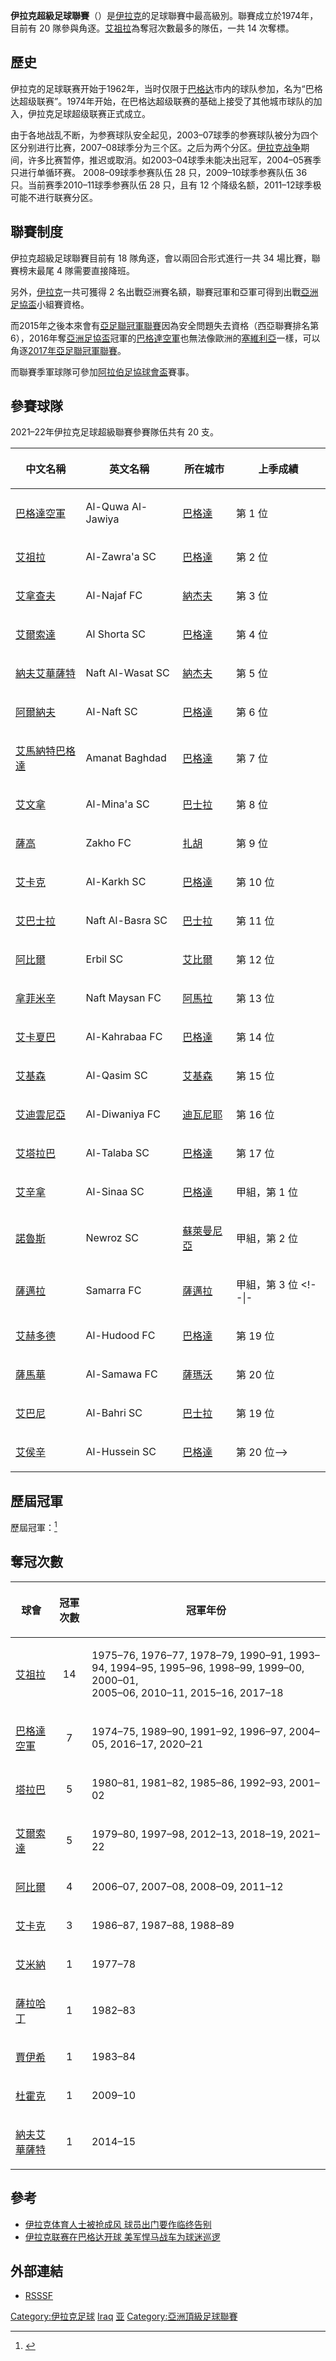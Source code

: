 {{noteTA
|G1=足球
|G2=伊拉克足球
|G3=地名
}}
{{Infobox football league
| name             = 伊拉克足球超級聯賽
| image            = 
| pixels           = 
| country          = 伊拉克
| confed           = [[亞洲足球聯合總會|AFC]]（[[亞洲|亞洲]]）
| founded          = {{Start date and age|1974|8|18}}
| teams            = 20 隊
| relegation       = [[伊拉克甲組足球聯賽|伊拉克甲組足球聯賽]]
| level            = 第 1 級
| domest_cup       = [[伊拉克足總盃|伊拉克足總盃]]<br /> [[伊拉克超級盃|伊拉克超級盃]]
| confed_cup       = [[亞洲聯賽冠軍盃|亞洲聯賽冠軍盃]]<br /> [[阿拉伯球會冠軍盃|阿拉伯球會冠軍盃]]
| season           = 2021–22
| champions        = [[艾爾索達體育會|艾爾索達]]（第 5 次）
| most_champs      = [[祖拉體育俱樂部|艾祖拉]]（14 次）
| website          = [https://www.iraqileague.com// 官方網站]
}}
'''伊拉克超級足球聯賽'''（{{lang-en|'''Iraqi Premier League'''}}）是[[伊拉克|伊拉克]]的足球聯賽中最高級別。聯賽成立於1974年，目前有 20 隊參與角逐。[[祖拉體育俱樂部|艾祖拉]]為奪冠次數最多的隊伍，一共 14 次奪標。

== 歷史 ==
伊拉克的足球联赛开始于1962年，当时仅限于[[巴格达|巴格达]]市内的球队参加，名为“巴格达超级联赛”。1974年开始，在巴格达超级联赛的基础上接受了其他城市球队的加入，伊拉克足球超级联赛正式成立。

由于各地战乱不断，为参赛球队安全起见，2003–07球季的参赛球队被分为四个区分别进行比赛，2007–08球季分为三个区。之后为两个分区。[[伊拉克战争|伊拉克战争]]期间，许多比赛暂停，推迟或取消。如2003–04球季未能决出冠军，2004–05赛季只进行单循环赛。
2008–09球季参赛队伍 28 只，2009–10球季参赛队伍 36 只。当前赛季2010–11球季参赛队伍 28 只，且有 12 个降级名额，2011–12球季极可能不进行联赛分区。

== 聯賽制度 ==
伊拉克超級足球聯賽目前有 18 隊角逐，會以兩回合形式進行一共 34 場比賽，聯賽榜末最尾 4 隊需要直接降班。

另外，[[伊拉克|伊拉克]]一共可獲得 2 名出戰亞洲賽名額，聯賽冠軍和亞軍可得到出戰[[亞洲足協盃|亞洲足協盃]]小組賽資格。

而2015年之後本來會有[[亞足聯冠軍聯賽|亞足聯冠軍聯賽]]因為安全問題失去資格（西亞聯賽排名第6），2016年奪[[亞洲足協盃|亞洲足協盃]]冠軍的[[巴格達空軍體育會|巴格達空軍]]也無法像歐洲的[[塞維利亞足球俱樂部|塞維利亞]]一樣，可以角逐[[2017年亞足聯冠軍聯賽|2017年亞足聯冠軍聯賽]]。

而聯賽季軍球隊可參加[[阿拉伯足協球會盃|阿拉伯足協球會盃]]賽事。

== 參賽球隊 ==
2021–22年伊拉克足球超級聯賽參賽隊伍共有 20 支。
{| class="wikitable" style=font-size:100%
|-
!中文名稱
!英文名稱
!所在城市
!上季成績
|-
|[[巴格達空軍體育會|巴格達空軍]] || Al-Quwa Al-Jawiya || [[巴格達|巴格達]] || 第 1 位
|-
|[[祖拉體育俱樂部|艾祖拉]] || Al-Zawra'a SC || [[巴格達|巴格達]] || 第 2 位
|-
|[[艾拿查夫足球會|艾拿查夫]] || Al-Najaf FC || [[納杰夫|納杰夫]] || 第 3 位
|-
|[[艾爾索達體育會|艾爾索達]] || Al Shorta SC || [[巴格達|巴格達]] || 第 4 位
|-
|[[納杰夫中央石油體育俱樂部|納夫艾華薩特]] || Naft Al-Wasat SC || [[納杰夫|納杰夫]] || 第 5 位
|-
|[[阿爾納夫體育會|阿爾納夫]] || Al-Naft SC || [[巴格達|巴格達]] || 第 6 位
|-
|[[艾馬納特巴格達|艾馬納特巴格達]] || Amanat Baghdad || [[巴格達|巴格達]] || 第 7 位
|-
|[[艾文拿體育會|艾文拿]] || Al-Mina'a SC || [[巴士拉|巴士拉]] || 第 8 位
|-
|[[薩高足球會|薩高]] || Zakho FC || [[扎胡|扎胡]] || 第 9 位
|-
|[[艾卡克體育會|艾卡克]] || Al-Karkh SC || [[巴格達|巴格達]] || 第 10 位
|-
|[[納夫艾巴士拉體育會|艾巴士拉]] || Naft Al-Basra SC || [[巴士拉|巴士拉]] || 第 11 位
|-
|[[阿比爾體育會|阿比爾]] || Erbil SC || [[艾比爾|艾比爾]] || 第 12 位
|-
|[[拿菲米辛足球會|拿菲米辛]]  || Naft Maysan FC || [[阿馬拉|阿馬拉]] || 第 13 位
|-
|[[艾卡夏巴足球會|艾卡夏巴]] || Al-Kahrabaa FC || [[巴格達|巴格達]] || 第 14 位
|-
|[[艾基森體育會|艾基森]] || Al-Qasim SC || [[艾基森|艾基森]] || 第 15 位
|-
|[[艾迪雲尼亞足球會|艾迪雲尼亞]] || Al-Diwaniya FC || [[迪瓦尼耶|迪瓦尼耶]] || 第 16 位
|-
|[[艾塔拉巴體育會|艾塔拉巴]] || Al-Talaba SC || [[巴格達|巴格達]] || 第 17 位
|-
|[[艾辛拿體育會|艾辛拿]] || Al-Sinaa SC || [[巴格達|巴格達]] || 甲組，第 1 位
|-
|[[諾魯斯體育會|諾魯斯]] || Newroz SC || [[蘇萊曼尼亞|蘇萊曼尼亞]] || 甲組，第 2 位
|-
|[[薩邁拉足球會|薩邁拉]] || Samarra FC || [[薩邁拉|薩邁拉]] || 甲組，第 3 位
<!--|-
|[[阿辛那特體育會|阿辛那特]] || Al-Sinaat Al-Kahrabaiya || [[巴格達|巴格達]] || 第 18 位
|-
|[[艾赫多德足球會|艾赫多德]] || Al-Hudood FC || [[巴格達|巴格達]] || 第 19 位
|-
|[[薩馬華足球會|薩馬華]] || Al-Samawa FC || [[薩瑪沃|薩瑪沃]] || 第 20 位
|-
|[[艾巴尼體育會|艾巴尼]] || Al-Bahri SC || [[巴士拉|巴士拉]] || 第 19 位
|-
|[[艾侯辛體育會|艾侯辛]] || Al-Hussein SC || [[巴格達|巴格達]] || 第 20 位-->
|}

== 歷屆冠軍 ==
歷屆冠軍：<ref>{{cite web |title=Oman - List of Champions |url=http://rsssf.com/tablesi/iraqchamp.html |publisher=RSSSF |accessdate=2013年2月2日 |archive-date=2009年6月4日 |archive-url=https://web.archive.org/web/20090604144309/http://rsssf.com/tablesi/iraqchamp.html |dead-url=no }}</ref> 

{{columns-list|4|
* 1974–75：[[巴格達空軍足球會|巴格達空軍]]
* 1975–76：[[祖拉體育俱樂部|艾祖拉]]
* 1976–77：[[祖拉體育俱樂部|艾祖拉]]
* 1977–78：[[艾米納體育會|艾米納]]
* 1978–79：[[祖拉體育俱樂部|艾祖拉]]
* 1979–80：[[艾爾索達體育會|艾爾索達]]
* 1980–81：[[艾塔拉巴足球會|塔拉巴]]
* 1981–82：[[艾塔拉巴足球會|塔拉巴]]
* 1982–83：[[薩拉哈丁足球會|薩拉哈丁]]
* 1983–84：[[賈伊希足球會|賈伊希]]
* 1984–85：''因[[兩伊戰爭|兩伊戰爭]]而暫停''
* 1985–86：[[艾塔拉巴足球會|塔拉巴]]
* 1986–87：[[艾卡克體育會|艾卡克]]
* 1987–88：[[艾卡克體育會|艾卡克]]
* 1988–89：[[艾卡克體育會|艾卡克]]
* 1989–90：[[巴格達空軍足球會|巴格達空軍]]
* 1990–91：[[祖拉體育俱樂部|艾祖拉]]
* 1991–92：[[巴格達空軍足球會|巴格達空軍]]
* 1992–93：[[艾塔拉巴足球會|塔拉巴]]
* 1993–94：[[祖拉體育俱樂部|艾祖拉]]
* 1994–95：[[祖拉體育俱樂部|艾祖拉]]
* 1995–96：[[祖拉體育俱樂部|艾祖拉]]
* 1996–97：[[巴格達空軍足球會|巴格達空軍]]
* 1997–98：[[艾爾索達體育會|艾爾索達]]
* 1998–99：[[祖拉體育俱樂部|艾祖拉]]
* 1999–00：[[祖拉體育俱樂部|艾祖拉]]
* 2000–01：[[祖拉體育俱樂部|艾祖拉]]
* 2001–02：[[艾塔拉巴足球會|塔拉巴]]
* 2002–03：''因[[美伊戰爭|美伊戰爭]]而暫停''
* 2003–04：''因[[美伊戰爭|美伊戰爭]]而暫停''
* 2004–05：[[巴格達空軍足球會|巴格達空軍]]
* 2005–06：[[祖拉體育俱樂部|艾祖拉]]
* 2006–07：[[阿比爾體育會|阿比爾]]
* 2007–08：[[阿比爾體育會|阿比爾]]
* 2008–09：[[阿比爾體育會|阿比爾]]
* 2009–10：[[杜霍克足球會|杜霍克]]
* 2010–11：[[祖拉體育俱樂部|艾祖拉]]
* 2011–12：[[阿比爾體育會|阿比爾]]
* 2012–13：[[艾爾索達體育會|艾爾索達]]
* 2013–14：''聯賽提前結束''
* 2014–15：[[納杰夫中央石油體育俱樂部|納夫艾華薩特]]
* 2015–16：[[祖拉體育俱樂部|艾祖拉]]
* 2016–17：[[巴格達空軍足球會|巴格達空軍]]
* 2017–18：[[祖拉體育俱樂部|艾祖拉]]
* 2018–19：[[艾爾索達體育會|艾爾索達]]
* 2019–20：''聯賽中斷''
* 2020–21：[[巴格達空軍足球會|巴格達空軍]]
* 2021–22：[[艾爾索達體育會|艾爾索達]]
}}

== 奪冠次數 ==
{| class="wikitable"
|-
! 球會
! 冠軍次數
! 冠軍年份
|-
| [[祖拉體育俱樂部|艾祖拉]]
| <center>14
| 1975–76, 1976–77, 1978–79, 1990–91, 1993–94, 1994–95, 1995–96, 1998–99, 1999–00, 2000–01,<br> 2005–06, 2010–11, 2015–16, 2017–18
|-
| [[巴格達空軍足球會|巴格達空軍]]
| <center>7
| 1974–75, 1989–90, 1991–92, 1996–97, 2004–05, 2016–17, 2020–21
|-
| [[艾塔拉巴足球會|塔拉巴]]
| <center>5
| 1980–81, 1981–82, 1985–86, 1992–93, 2001–02
|-
| [[艾爾索達體育會|艾爾索達]]
| <center>5
| 1979–80, 1997–98, 2012–13, 2018–19, 2021–22
|-
| [[阿比爾體育會|阿比爾]]
| <center>4
| 2006–07, 2007–08, 2008–09, 2011–12
|-
| [[艾卡克體育會|艾卡克]]
| <center>3
| 1986–87, 1987–88, 1988–89
|-
| [[艾米納體育會|艾米納]]
| <center>1
| 1977–78
|-
| [[薩拉哈丁足球會|薩拉哈丁]]
| <center>1
| 1982–83
|-
| [[賈伊希足球會|賈伊希]]
| <center>1
| 1983–84
|-
| [[杜霍克足球會|杜霍克]]
| <center>1
| 2009–10
|-
| [[納杰夫中央石油體育俱樂部|納夫艾華薩特]]
| <center>1
| 2014–15
|}

== 參考 ==
{{reflist}}
* [http://sports.sohu.com/20060227/n242042027.shtml 伊拉克体育人士被抢成风 球员出门要作临终告别] {{Wayback|url=http://sports.sohu.com/20060227/n242042027.shtml |date=20190222162516 }}
* [http://sports.tom.com/2007-12-03/07MP/10647388.html 伊拉克联赛在巴格达开球 美军悍马战车为球迷巡逻]{{Dead link|date=2018年11月 |bot=InternetArchiveBot |fix-attempted=yes }}

== 外部連結 ==
* [http://www.rsssf.com/tablesi/iraqchamp.html RSSSF]{{Wayback|url=http://www.rsssf.com/tablesi/iraqchamp.html |date=20191109012233 }}

{{AFC leagues}}

[[Category:伊拉克足球|Category:伊拉克足球]]
[[Category:亞洲各國足球聯賽|Iraq]]
[[Category:國家頂級足球聯賽|亚]]
[[Category:亞洲頂級足球聯賽|Category:亞洲頂級足球聯賽]]
